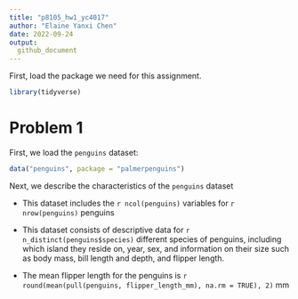 ```yaml
---
title: "p8105_hw1_yc4017"
author: "Elaine Yanxi Chen"
date: 2022-09-24
output: 
  github_document
---
```


First, load the package we need for this assignment.

```r
library(tidyverse)
```

# Problem 1

First, we load the `penguins` dataset:

```r
data("penguins", package = "palmerpenguins")
```

Next, we describe the characteristics of the `penguins` dataset

* This dataset includes the `r ncol(penguins)` variables for `r nrow(penguins)` penguins

* This dataset consists of descriptive data for `r n_distinct(penguins$species)` different species of penguins, including which island they reside on, year, sex, and information on their size such as body mass, bill length and depth, and flipper length.

* The mean flipper length for the penguins is `r round(mean(pull(penguins, flipper_length_mm), na.rm = TRUE), 2)` mm
